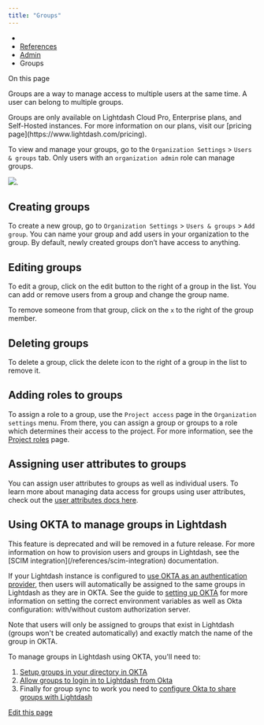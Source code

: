 ```yaml
---
title: "Groups"
---
```


* [](/)
* [References](/references)
* [Admin](/references/admin)
* Groups

On this page

Groups are a way to manage access to multiple users at the same time. A user can belong to multiple groups.

<Info>
  Groups are only available on Lightdash Cloud Pro, Enterprise plans, and Self-Hosted instances. For more information on our plans, visit our [pricing page](https://www.lightdash.com/pricing).
</Info>

To view and manage your groups, go to the `Organization Settings` > `Users & groups` tab. Only users with an `organization admin` role can manage groups.

![](/assets/images/groups-management-page-8871b97449641ed560fbd5dd34637802.jpg).

## Creating groups[​](#creating-groups "Direct link to Creating groups")

To create a new group, go to `Organization Settings` > `Users & groups` > `Add group`. You can name your group and add users in your organization to the group. By default, newly created groups don’t have access to anything.

## Editing groups[​](#editing-groups "Direct link to Editing groups")

To edit a group, click on the edit button to the right of a group in the list. You can add or remove users from a group and change the group name.

To remove someone from that group, click on the `x` to the right of the group member.

## Deleting groups[​](#deleting-groups "Direct link to Deleting groups")

To delete a group, click the delete icon to the right of a group in the list to remove it.

## Adding roles to groups[​](#adding-roles-to-groups "Direct link to Adding roles to groups")

To assign a role to a group, use the `Project access` page in the `Organization settings` menu. From there, you can assign a group or groups to a role which determines their access to the project. For more information, see the [Project roles](/references/roles#project-roles) page.

## Assigning user attributes to groups[​](#assigning-user-attributes-to-groups "Direct link to Assigning user attributes to groups")

You can assign user attributes to groups as well as individual users. To learn more about managing data access for groups using user attributes, check out the [user attributes docs here](/references/user-attributes#assigning-user-attributes-to-users-and-groups).

## Using OKTA to manage groups in Lightdash[​](#using-okta-to-manage-groups-in-lightdash "Direct link to Using OKTA to manage groups in Lightdash")

<Warning>
  This feature is deprecated and will be removed in a future release. For more information on how to provision users and groups in Lightdash, see the [SCIM integration](/references/scim-integration) documentation.
</Warning>

If your Lightdash instance is configured to [use OKTA as an authentication provider](/self-host/customize-deployment/use-sso-login-for-self-hosted-lightdash#okta), then users will automatically be assigned to the same groups in Lightdash as they are in OKTA. See the guide to [setting up OKTA](/self-host/customize-deployment/use-sso-login-for-self-hosted-lightdash#okta) for more information on setting the correct environment variables as well as Okta configuration: with/without custom authorization server.

<Info>
  Note that users will only be assigned to groups that exist in Lightdash (groups won't be created automatically) and exactly match the name of the group in OKTA.
</Info>

To manage groups in Lightdash using OKTA, you'll need to:

1. [Setup groups in your directory in OKTA](https://help.okta.com/en-us/content/topics/users-groups-profiles/usgp-bulk-assign-group-people.htm)
2. [Allow groups to login in to Lightdash from Okta](https://help.okta.com/en-us/content/topics/users-groups-profiles/usgp-assign-app-group.htm)
3. Finally for group sync to work you need to [configure Okta to share groups with Lightdash](https://developer.okta.com/docs/guides/customize-tokens-groups-claim/main/#add-a-groups-claim-for-a-custom-authorization-server)

[Edit this page](https://github.com/lightdash/lightdash/edit/main/docs/docs/references/groups.mdx)
